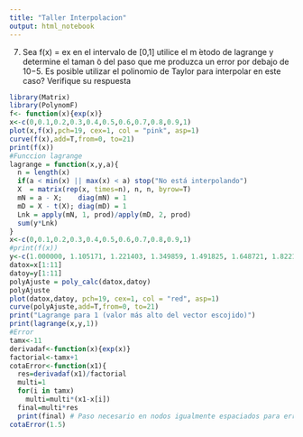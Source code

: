 ```yaml
---
title: "Taller Interpolacion"
output: html_notebook
---
```

7.
Sea f(x) = ex en el intervalo de [0,1] utilice el m ́etodo de lagrange y determine el taman ̃o del paso que me produzca un error por debajo de 10−5. Es posible utilizar el polinomio de Taylor para interpolar en este caso? Verifique su respuesta
```r
library(Matrix)
library(PolynomF)
f<- function(x){exp(x)}
x<-c(0,0.1,0.2,0.3,0.4,0.5,0.6,0.7,0.8,0.9,1)
plot(x,f(x),pch=19, cex=1, col = "pink", asp=1)
curve(f(x),add=T,from=0, to=21)
print(f(x))
#Funccion lagrange
lagrange = function(x,y,a){
  n = length(x)
  if(a < min(x) || max(x) < a) stop("No está interpolando")
  X  = matrix(rep(x, times=n), n, n, byrow=T)
  mN = a - X;    diag(mN) = 1
  mD = X - t(X); diag(mD) = 1
  Lnk = apply(mN, 1, prod)/apply(mD, 2, prod)
  sum(y*Lnk)
}
x<-c(0,0.1,0.2,0.3,0.4,0.5,0.6,0.7,0.8,0.9,1)
#print(f(x))
y<-c(1.000000, 1.105171, 1.221403, 1.349859, 1.491825, 1.648721, 1.822119, 2.013753, 2.225541, 2.459603, 2.718282)
datox=x[1:11]
datoy=y[1:11]
polyAjuste = poly_calc(datox,datoy)
polyAjuste
plot(datox,datoy, pch=19, cex=1, col = "red", asp=1) 
curve(polyAjuste,add=T,from=0, to=21)
print("Lagrange para 1 (valor más alto del vector escojido)")
print(lagrange(x,y,1)) 
#Error
tamx<-11
derivadaf<-function(x){exp(x)}
factorial<-tamx+1
cotaError<-function(x1){
  res=derivadaf(x1)/factorial
  multi=1
  for(i in tamx)
    multi=multi*(x1-x[i])
  final=multi*res
  print(final) # Paso necesario en nodos igualmente espaciados para error máximo de 10^-5.
cotaError(1.5)

```



